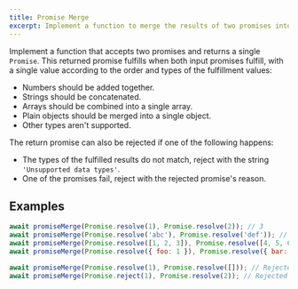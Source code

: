 ```yaml
---
title: Promise Merge
excerpt: Implement a function to merge the results of two promises into a single value
---
```


Implement a function that accepts two promises and returns a single `Promise`. This returned promise fulfills when both input promises fulfill, with a single value according to the order and types of the fulfillment values:

- Numbers should be added together.
- Strings should be concatenated.
- Arrays should be combined into a single array.
- Plain objects should be merged into a single object.
- Other types aren't supported.

The return promise can also be rejected if one of the following happens:

- The types of the fulfilled results do not match, reject with the string `'Unsupported data types'`.
- One of the promises fail, reject with the rejected promise's reason.

## Examples

```js
await promiseMerge(Promise.resolve(1), Promise.resolve(2)); // 3
await promiseMerge(Promise.resolve('abc'), Promise.resolve('def')); // 'abcdef'
await promiseMerge(Promise.resolve([1, 2, 3]), Promise.resolve([4, 5, 6])); // [1, 2, 3, 4, 5, 6]
await promiseMerge(Promise.resolve({ foo: 1 }), Promise.resolve({ bar: 2 })); // { foo: 1, bar: 2}

await promiseMerge(Promise.resolve(1), Promise.resolve([])); // Rejected with 'Unsupported data types'
await promiseMerge(Promise.reject(1), Promise.resolve(2)); // Rejected with 1
```
